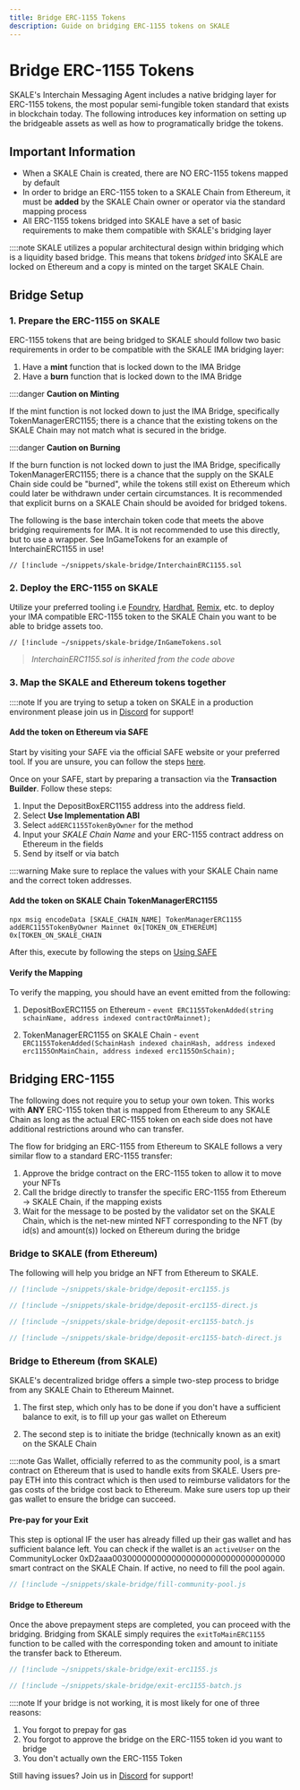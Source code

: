 ```yaml
---
title: Bridge ERC-1155 Tokens
description: Guide on bridging ERC-1155 tokens on SKALE
---
```



# Bridge ERC-1155 Tokens

SKALE's Interchain Messaging Agent includes a native bridging layer for ERC-1155 tokens, the most popular semi-fungible token standard that exists in blockchain today. The following introduces key information on setting up the bridgeable assets as well as how to programatically bridge the tokens.

## Important Information

- When a SKALE Chain is created, there are NO ERC-1155 tokens mapped by default
- In order to bridge an ERC-1155 token to a SKALE Chain from Ethereum, it must be **added** by the SKALE Chain owner or operator via the standard mapping process
- All ERC-1155 tokens bridged into SKALE have a set of basic requirements to make them compatible with SKALE's bridging layer

::::note
SKALE utilizes a popular architectural design within bridging which is a liquidity based bridge.
This means that tokens *bridged* into SKALE are locked on Ethereum and a copy is minted on the target SKALE Chain.


## Bridge Setup

### 1. Prepare the ERC-1155 on SKALE

ERC-1155 tokens that are being bridged to SKALE should follow two basic requirements in order to be compatible with the SKALE IMA bridging layer:

1. Have a **mint** function that is locked down to the IMA Bridge
2. Have a **burn** function that is locked down to the IMA Bridge

::::danger
**Caution on Minting**

If the mint function is not locked down to just the IMA Bridge, specifically TokenManagerERC1155; there is a chance that
the existing tokens on the SKALE Chain may not match what is secured in the bridge.


::::danger
**Caution on Burning**

If the burn function is not locked down to just the IMA Bridge, specifically TokenManagerERC1155; there is a chance that
the supply on the SKALE Chain side could be "burned", while the tokens still exist on Ethereum which could later be withdrawn under certain circumstances. It is recommended that explicit burns on a SKALE Chain should be avoided for bridged tokens.


The following is the base interchain token code that meets the above bridging requirements for IMA. It is not recommended to use this directly, but to use a wrapper. See InGameTokens for an example of InterchainERC1155 in use!

```solidity title="InterchainERC1155.sol"
// [!include ~/snippets/skale-bridge/InterchainERC1155.sol
```
### 2. Deploy the ERC-1155 on SKALE

Utilize your preferred tooling i.e [Foundry](https://getfoundry.sh), [Hardhat](https://hardhat.org), [Remix](https://remix.ethereum.org/#lang=en&optimize=false&runs=200&evmVersion=paris&version=soljson-v0.8.19+commit.7dd6d404.js), etc. to deploy your IMA compatible ERC-1155 token to the SKALE Chain you want to be able to bridge assets too.

```solidity title="InGameTokens.sol"
// [!include ~/snippets/skale-bridge/InGameTokens.sol
```

> *InterchainERC1155.sol is inherited from the code above*

### 3. Map the SKALE and Ethereum tokens together

::::note
If you are trying to setup a token on SKALE in a production environment please join us in [Discord](https://discord.gg/skale) for support!


#### Add the token on Ethereum via SAFE

Start by visiting your SAFE via the official SAFE website or your preferred tool. If you are unsure, you can follow the steps [here](/skale-chain/run-a-skale-chain/using-safe).

Once on your SAFE, start by preparing a transaction via the **Transaction Builder**. Follow these steps:

1. Input the DepositBoxERC1155 address into the address field.
2. Select **Use Implementation ABI**
3. Select `addERC1155TokenByOwner` for the method
4. Input your *SKALE Chain Name* and your ERC-1155 contract address on Ethereum in the fields
5. Send by itself or via batch

::::warning
Make sure to replace the values with your SKALE Chain name and the correct token addresses.


#### Add the token on SKALE Chain TokenManagerERC1155


```shell title="Multisigwallet CLI
npx msig encodeData [SKALE_CHAIN_NAME] TokenManagerERC1155 addERC1155TokenByOwner Mainnet 0x[TOKEN_ON_ETHEREUM] 0x[TOKEN_ON_SKALE_CHAIN
```

After this, execute by following the steps on [Using SAFE](/skale-chain/run-a-skale-chain/using-safe#submit-transaction-to-safe)


#### Verify the Mapping

To verify the mapping, you should have an event emitted from the following:

1. DepositBoxERC1155 on Ethereum - `event ERC1155TokenAdded(string schainName, address indexed contractOnMainnet);`

2. TokenManagerERC1155 on SKALE Chain - `event ERC1155TokenAdded(SchainHash indexed chainHash, address indexed erc1155OnMainChain, address indexed erc1155OnSchain);`

## Bridging ERC-1155

The following does not require you to setup your own token. This works with **ANY** ERC-1155 token that is mapped from Ethereum to any SKALE Chain as long as the actual ERC-1155 token on each side does not have additional restrictions around who can transfer.

The flow for bridging an ERC-1155 from Ethereum to SKALE follows a very similar flow to a standard ERC-1155 transfer:

1. Approve the bridge contract on the ERC-1155 token to allow it to move your NFTs
2. Call the bridge directly to transfer the specific ERC-1155 from Ethereum -> SKALE Chain, if the mapping exists
3. Wait for the message to be posted by the validator set on the SKALE Chain, which is the net-new minted NFT corresponding to the NFT (by id(s) and amount(s)) locked on Ethereum during the bridge

### Bridge to SKALE (from Ethereum)

The following will help you bridge an NFT from Ethereum to SKALE.



```js title="bridge.js
// [!include ~/snippets/skale-bridge/deposit-erc1155.js
```

```js title="bridgeDirect.js
// [!include ~/snippets/skale-bridge/deposit-erc1155-direct.js
```

```js title="bridgeBatch.js
// [!include ~/snippets/skale-bridge/deposit-erc1155-batch.js
```

```js title="bridgeBatchDirect.js
// [!include ~/snippets/skale-bridge/deposit-erc1155-batch-direct.js
```



### Bridge to Ethereum (from SKALE)

SKALE's decentralized bridge offers a simple two-step process to bridge from any SKALE Chain to Ethereum Mainnet.

1. The first step, which only has to be done if you don't have a sufficient balance to exit, is to fill up your gas wallet on Ethereum

2. The second step is to initiate the bridge (technically known as an exit) on the SKALE Chain


::::note
Gas Wallet, officially referred to as the community pool, is a smart contract on Ethereum that is used to handle exits from SKALE. Users pre-pay ETH into this contract which is then used to reimburse validators for the gas costs of the bridge cost back to Ethereum. Make sure users top up their gas wallet to ensure the bridge can succeed.


#### Pre-pay for your Exit

This step is optional IF the user has already filled up their gas wallet and has sufficient balance left.
You can check if the wallet is an `activeUser` on the CommunityLocker 0xD2aaa00300000000000000000000000000000000 smart contract on the SKALE Chain. If active, no need to fill the pool again.

```js title="fillCommunityPool.js"
// [!include ~/snippets/skale-bridge/fill-community-pool.js
```

#### Bridge to Ethereum

Once the above prepayment steps are completed, you can proceed with the bridging.
Bridging from SKALE simply requires the `exitToMainERC1155` function to be called with the corresponding token and amount to initiate the transfer back to Ethereum.



```js title="exit.js
// [!include ~/snippets/skale-bridge/exit-erc1155.js
```

```js title="exitBatch.js
// [!include ~/snippets/skale-bridge/exit-erc1155-batch.js
```



::::note
If your bridge is not working, it is most likely for one of three reasons:

1. You forgot to prepay for gas
2. You forgot to approve the bridge on the ERC-1155 token id you want to bridge
3. You don't actually own the ERC-1155 Token

Still having issues? Join us in [Discord](https://discord.gg/skale) for support!
